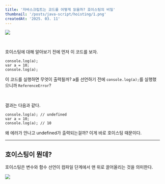 ```yaml
---
title: '자바스크립트는 코드를 어떻게 읽을까? 호이스팅의 비밀'
thumbnail: '/posts/java-script/hoisting/1.png'
createdAt: '2025. 03. 11'
---
```


![](/posts/java-script/hoisting/1.png)

<br />

호이스팅에 대해 알아보기 전에 먼저 이 코드를 보자.

```tsx
console.log(a);
var a = 10;
console.log(a);
```

이 코드를 실행하면 무엇이 출력될까?
a를 선언하기 전에 `console.log(a);`를 실행했으니까 `ReferenceError`?

<br />

결과는 다음과 같다.

```tsx
console.log(a); // undefined
var a = 10;
console.log(a); // 10
```

왜 에러가 안나고 undefined가 출력되는걸까?
이게 바로 호이스팅 때문이다.

---

## 호이스팅이 뭔데?

호이스팅은 변수와 함수 선언이 컴파일 단계에서 맨 위로 끌어올리는 것을 의미한다.

![](/posts/java-script/hoisting/2.png)

<br />
